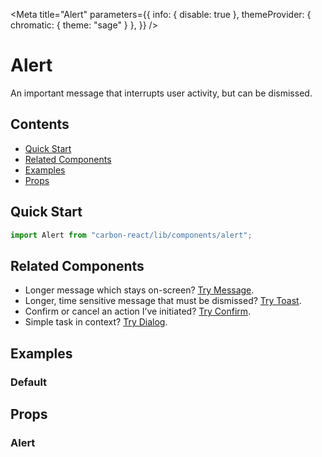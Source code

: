 
<Meta
  title="Alert"
  parameters={{
    info: { disable: true },
    themeProvider: { chromatic: { theme: "sage" } },
  }}
/>

# Alert

An important message that interrupts user activity, but can be dismissed.

## Contents

- [Quick Start](#quick-start)
- [Related Components](#related-components)
- [Examples](#examples)
- [Props](#props)

## Quick Start

```javascript
import Alert from "carbon-react/lib/components/alert";
```

## Related Components

- Longer message which stays on-screen? [Try Message](/?path=/docs/message--default-story "Try Message").
- Longer, time sensitive message that must be dismissed? [Try Toast](/?path=/docs/toast--default-story "Try Toast").
- Confirm or cancel an action I’ve initiated? [Try Confirm](/?path=/docs/confirm--default-story "Try Confirm").
- Simple task in context? [Try Dialog](/?path=/docs/dialog--default-story "Try Dialog").

## Examples

### Default

<Canvas>
  <Story name="default" story={AlertComponent} />
</Canvas>

## Props

### Alert

<ArgsTable of={Alert} />
